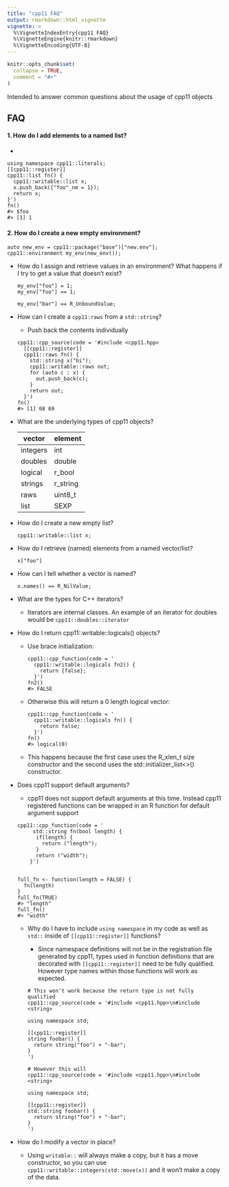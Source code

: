 ```yaml
---
title: "cpp11 FAQ"
output: rmarkdown::html_vignette
vignette: >
  %\VignetteIndexEntry{cpp11 FAQ}
  %\VignetteEngine{knitr::rmarkdown}
  %\VignetteEncoding{UTF-8}
---
```


```r
knitr::opts_chunk$set(
  collapse = TRUE,
  comment = "#>"
)
```

Intended to answer common questions about the usage of cpp11 objects

## FAQ

#### 1. How do I add elements to a named list?

  * 
  
  ```cpp11
  using namespace cpp11::literals;
  [[cpp11::register]]
  cpp11::list fn() {
    cpp11::writable::list x;
    x.push_back({"foo"_nm = 1});
    return x;
  }')
  fn()
  #> $foo
  #> [1] 1
  ```

#### 2. How do I create a new empty environment?

  ```
  auto new_env = cpp11::package("base")["new.env"];
  cpp11::environment my_env(new_env());
  ```

* How do I assign and retrieve values in an environment? What happens if I try to get a value that doesn't exist?

  ```
  my_env["foo"] = 1;
  my_env["foo"] == 1;

  my_env["bar"] == R_UnboundValue;
  ```

* How can I create a `cpp11:raws` from a `std::string`?

  * Push back the contents individually
  ```
  cpp11::cpp_source(code = '#include <cpp11.hpp>
    [[cpp11::register]]
    cpp11::raws fn() {
      std::string x("hi");
      cpp11::writable::raws out;
      for (auto c : x) {
        out.push_back(c);
      }
      return out;
    }')
  fn()
  #> [1] 68 69
  ```
  
* What are the underlying types of cpp11 objects?

    vector   | element
    ---      | ---
    integers |	int
    doubles	 | double
    logical  | r_bool
    strings	 | r_string
    raws	   | uint8_t
    list	   | SEXP

* How do I create a new empty list?

    `cpp11::writable::list x;`

* How do I retrieve (named) elements from a named vector/list?

    `x["foo"]`

* How can I tell whether a vector is named?

    `x.names() == R_NilValue;`

* What are the types for C++ iterators?

  * Iterators are internal classes. An example of an iterator for
  doubles would be `cpp11::doubles::iterator`
  
* How do I return cpp11::writable::logicals() objects?
  
  * Use brace initialization:
  
    ```
    cpp11::cpp_function(code = '
      cpp11::writable::logicals fn2() {
        return {false};
      }')
    fn2()
    #> FALSE
    ```
    
  * Otherwise this will return a 0 length logical vector:
    
    ```
    cpp11::cpp_function(code = '
      cpp11::writable::logicals fn() {
        return false;
      }')
    fn()
    #> logical(0)
    ```
    
  * This happens because the first case uses the R_xlen_t size constructor and the second uses the std::initializer_list<>() constructor.
    
* Does cpp11 support default arguments?

  * cpp11 does not support default arguments at this time. Instead cpp11 registered functions can be wrapped in an R function for default argument support
  
  ```
  cpp11::cpp_function(code = '
       std::string fn(bool length) {
        if(length) {
          return ("length");
        }
        return ("width");
      }')


  full_fn <- function(length = FALSE) {
    fn(length)
  }
  full_fn(TRUE)
  #> "length"
  full_fn()
  #> "width"

  ```
  
  * Why do I have to include `using namespace` in my code as well as `std::` inside of `[[cpp11::register]]` functions?
  
    * Since namespace definitions will not be in the registration file generated by cpp11, types used in function definitions that are decorated with `[[cpp11::register]]` need to be fully qualified. However type names within those functions will work as expected.
    
    ```
    # This won't work because the return type is not fully qualified
    cpp11::cpp_source(code = '#include <cpp11.hpp>\n#include <string>

    using namespace std;

    [[cpp11::register]]
    string foobar() {
      return string("foo") + "-bar";
    }
    ')

    # However this will
    cpp11::cpp_source(code = '#include <cpp11.hpp>\n#include <string>

    using namespace std;

    [[cpp11::register]]
    std::string foobar() {
      return string("foo") + "-bar";
    }
    ')
    ```
* How do I modify a vector in place?

  * Using `writable::` will always make a copy, but it has a move constructor, so you can use `cpp11::writable::integers(std::move(x))` and it won't make a copy of the data.




